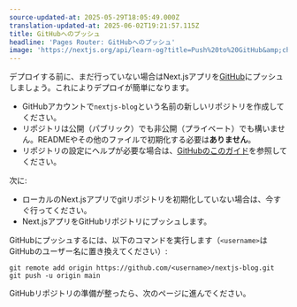 ```yaml
---
source-updated-at: 2025-05-29T18:05:49.000Z
translation-updated-at: 2025-06-02T19:21:57.115Z
title: GitHubへのプッシュ
headline: 'Pages Router: GitHubへのプッシュ'
image: 'https://nextjs.org/api/learn-og?title=Push%20to%20GitHub&amp;chapter=43'
---
```


デプロイする前に、まだ行っていない場合はNext.jsアプリを[GitHub](https://github.com/vercel/next.js)にプッシュしましょう。これによりデプロイが簡単になります。

*   GitHubアカウントで`nextjs-blog`という名前の新しいリポジトリを作成してください。
*   リポジトリは公開（パブリック）でも非公開（プライベート）でも構いません。READMEやその他のファイルで初期化する必要は**ありません**。
*   リポジトリの設定にヘルプが必要な場合は、[GitHubのこのガイド](https://help.github.com/en/github/getting-started-with-github/create-a-repo)を参照してください。

次に:

*   ローカルのNext.jsアプリでgitリポジトリを初期化していない場合は、今すぐ行ってください。
*   Next.jsアプリをGitHubリポジトリにプッシュします。

GitHubにプッシュするには、以下のコマンドを実行します（`<username>`はGitHubのユーザー名に置き換えてください）:

```
git remote add origin https://github.com/<username>/nextjs-blog.git
git push -u origin main
```

GitHubリポジトリの準備が整ったら、次のページに進んでください。